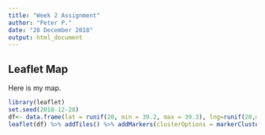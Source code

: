 ```yaml
---
title: "Week 2 Assignment"
author: "Peter P."
date: "28 December 2018"
output: html_document
---
```

## Leaflet Map
Here is my map.
```r
library(leaflet)
set.seed(2018-12-28)
df<- data.frame(lat = runif(20, min = 39.2, max = 39.3), lng=runif(20,min=-76.6, max=-76.5))
leaflet(df) %>% addTiles() %>% addMarkers(clusterOptions = markerClusterOptions())
```


